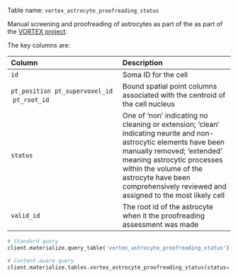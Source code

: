 Table name: `vortex_astrocyte_proofreading_status`

Manual screening and proofreading of astrocytes as part of the as part of the [VORTEX project](../vortex-overview.html).

The key columns are:

| Column | Description |
| :--- | :--- |
| `id` | Soma ID for the cell |
| `pt_position` \ `pt_supervoxel_id` \ `pt_root_id` | Bound spatial point columns associated with the centroid of the cell nucleus |
| `status`| One of 'non' indicating no cleaning or extension; 'clean' indicating neurite and non-astrocytic elements have been manually removed; 'extended' meaning astrocytic processes within the volume of the astrocyte have been comprehensively reviewed and assigned to the most likely cell |
| `valid_id` | The root id of the astrocyte when it the proofreading assessment was made |

```python
# Standard query
client.materialize.query_table('vortex_astrocyte_proofreading_status')

# Content-aware query
client.materialize.tables.vortex_astrocyte_proofreading_status(status='clean').query()
```